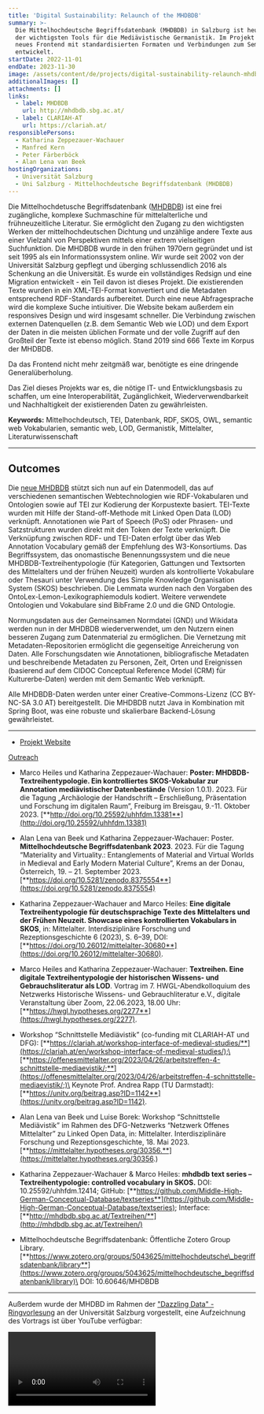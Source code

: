 ```yaml
---
title: 'Digital Sustainability: Relaunch of the MHDBDB'
summary: >-
  Die Mittelhochdeutsche Begriffsdatenbank (MHDBDB) in Salzburg ist heute eines
  der wichtigsten Tools für die Mediävistische Germanistik. Im Projekt wurde ein
  neues Frontend mit standardisierten Formaten und Verbindungen zum Semantic Web
  entwickelt.
startDate: 2022-11-01
endDate: 2023-11-30
image: /assets/content/de/projects/digital-sustainability-relaunch-mhdbdb/image.png
additionalImages: []
attachments: []
links:
  - label: MHDBDB
    url: http://mhdbdb.sbg.ac.at/
  - label: CLARIAH-AT
    url: https://clariah.at/
responsiblePersons:
  - Katharina Zeppezauer-Wachauer
  - Manfred Kern
  - Peter Färberböck
  - Alan Lena van Beek
hostingOrganizations:
  - Universität Salzburg
  - Uni Salzburg - Mittelhochdeutsche Begriffsdatenbank (MHDBDB)
---
```

Die Mittelhochdetusche Begriffsdatenbank ([MHDBDB](https://mhdbdb.sbg.ac.at/)) ist eine frei zugängliche, komplexe Suchmaschine für mittelalterliche und frühneuzeitliche Literatur. Sie ermöglicht den Zugang zu den wichtigsten Werken der mittelhochdeutschen Dichtung und unzählige andere Texte aus einer Vielzahl von Perspektiven mittels einer extrem vielseitigen Suchfunktion. Die MHDBDB wurde in den frühen 1970ern gegründet und ist seit 1995 als ein Informationssystem online. Wir wurde seit 2002 von der Universität Salzburg gepflegt und überging schlussendlich 2016 als Schenkung an die Universität. Es wurde ein vollständiges Redsign und eine Migration entwickelt - ein Teil davon ist dieses Projekt. Die existierenden Texte wurden in ein XML-TEI-Format konvertiert und die Metadaten entsprechend RDF-Standards aufbereitet. Durch eine neue Abfragesprache wird die komplexe Suche intiuitiver. Die Website bekam außerdem ein responsives Design und wird insgesamt schneller. Die Verbindung zwischen externen Datenquellen (z.B. dem Semantic Web wie LOD) und dem Export der Daten in die meisten üblichen Formate und der volle Zugriff auf den Großteil der Texte ist ebenso möglich. Stand 2019 sind 666 Texte im Korpus der MHDBDB.

Da das Frontend nicht mehr zeitgmäß war, benötigte es eine dringende Generalüberholung.&#x20;

Das Ziel dieses Projekts war es, die nötige IT- und Entwicklungsbasis zu schaffen, um eine Interoperabilität, Zugänglichkeit, Wiederverwendbarkeit und Nachhaltigkeit der existierenden Daten zu gewährleisten.

**Keywords:** Mittelhochdeutsch, TEI, Datenbank, RDF, SKOS, OWL, semantic web Vokabularien, semantic web, LOD, Germanistik, Mittelalter, Literaturwissenschaft

---

## Outcomes

Die [neue MHDBDB](https://mhdbdb.sbg.ac.at/#/) stützt sich nun auf ein Datenmodell, das auf verschiedenen semantischen Webtechnologien wie RDF-Vokabularen und Ontologien sowie auf TEI zur Kodierung der Korpustexte basiert. TEI-Texte wurden mit Hilfe der Stand-off-Methode mit Linked Open Data (LOD) verknüpft. Annotationen wie Part of Speech (PoS) oder Phrasen- und Satzstrukturen wurden direkt mit den Token der Texte verknüpft. Die Verknüpfung zwischen RDF- und TEI-Daten erfolgt über das Web Annotation Vocabulary gemäß der Empfehlung des W3-Konsortiums. Das Begriffssystem, das onomastische Benennungssystem und die neue MHDBDB-Textreihentypologie (für Kategorien, Gattungen und Textsorten des Mittelalters und der frühen Neuzeit) wurden als kontrollierte Vokabulare oder Thesauri unter Verwendung des Simple Knowledge Organisation System (SKOS) beschrieben. Die Lemmata wurden nach den Vorgaben des OntoLex-Lemon-Lexikographiemoduls kodiert. Weitere verwendete Ontologien und Vokabulare sind BibFrame 2.0 und die GND Ontologie.

Normungsdaten aus der Gemeinsamen Normdatei (GND) und Wikidata werden nun in der MHDBDB wiederverwendet, um den Nutzern einen besseren Zugang zum Datenmaterial zu ermöglichen. Die Vernetzung mit Metadaten-Repositorien ermöglicht die gegenseitige Anreicherung von Daten. Alle Forschungsdaten wie Annotationen, bibliografische Metadaten und beschreibende Metadaten zu Personen, Zeit, Orten und Ereignissen (basierend auf dem CIDOC Conceptual Reference Model (CRM) für Kulturerbe-Daten) werden mit dem Semantic Web verknüpft.

Alle MHDBDB-Daten werden unter einer Creative-Commons-Lizenz (CC BY-NC-SA 3.0 AT) bereitgestellt. Die MHDBDB nutzt Java in Kombination mit Spring Boot, was eine robuste und skalierbare Backend-Lösung gewährleistet.

---

* [Projekt Website](https://www.marketext.at/Textreihentypologie/)

<ImageLink href="https://www.marketext.at/Textreihentypologie/" src="/assets/content/de/projects/digital-sustainability-relaunch-mhdbdb/mhdbd-textreihentypologie-website-1024x739.dp-aefh-ce-z23-dt-oy.webp" text="Link zur Website Textreihentypologie MHDBD">

</ImageLink>

[Outreach](https://www.marketext.at/Textreihentypologie/)

* Marco Heiles und Katharina Zeppezauer-Wachauer: **Poster: MHDBDB-Textreihentypologie. Ein kontrolliertes SKOS-Vokabular zur Annotation mediävistischer Datenbestände** (Version 1.0.1). 2023. Für die Tagung „Archäologie der Handschrift – Erschließung, Präsentation und Forschung im digitalen Raum”, Freiburg im Breisgau, 9.-11. Oktober 2023. [**http://doi.org/10.25592/uhhfdm.13381**](http://doi.org/10.25592/uhhfdm.13381)

- Alan Lena van Beek und Katharina Zeppezauer-Wachauer: Poster. **Mittelhochdeutsche Begriffsdatenbank 2023**. 2023. Für die Tagung “Materiality and Virtuality.: Entanglements of Material and Virtual Worlds in Medieval and Early Modern Material Culture”, Krems an der Donau, Österreich, 19. – 21. September 2023. [**https://doi.org/10.5281/zenodo.8375554**](https://doi.org/10.5281/zenodo.8375554)



* Katharina Zeppezauer-Wachauer and Marco Heiles: **Eine digitale Textreihentypologie für deutschsprachige Texte des Mittelalters und der Frühen Neuzeit. Showcase eines kontrollierten Vokabulars in SKOS**, in: Mittelalter. Interdisziplinäre Forschung und Rezeptionsgeschichte 6 (2023), S. 6–39, DOI: [**https://doi.org/10.26012/mittelalter-30680**](https://doi.org/10.26012/mittelalter-30680).



* Marco Heiles and Katharina Zeppezauer-Wachauer: **Textreihen. Eine digitale Textreihentypologie der historischen Wissens- und Gebrauchsliteratur als LOD**. Vortrag im 7. HWGL-Abendkolloquium des Netzwerks Historische Wissens- und Gebrauchliteratur e.V., digitale Veranstaltung über Zoom, 22.06.2023, 18.00 Uhr: [**https://hwgl.hypotheses.org/2277**](https://hwgl.hypotheses.org/2277).



* Workshop “Schnittstelle Mediävistik” (co-funding mit CLARIAH-AT und DFG): [**https://clariah.at/workshop-interface-of-medieval-studies/**](https://clariah.at/en/workshop-interface-of-medieval-studies/);\
  [**https://offenesmittelalter.org/2023/04/26/arbeitstreffen-4-schnittstelle-mediaevistik/;**](https://offenesmittelalter.org/2023/04/26/arbeitstreffen-4-schnittstelle-mediaevistik/;)\
  Keynote Prof. Andrea Rapp (TU Darmstadt): [**https://unitv.org/beitrag.asp?ID=1142**](https://unitv.org/beitrag.asp?ID=1142).



* Alan Lena van Beek und Luise Borek: Workshop “Schnittstelle Mediävistik” im Rahmen des DFG-Netzwerks “Netzwerk Offenes Mittelalter” zu Linked Open Data, in: Mittelalter. Interdisziplinäre Forschung und Rezeptionsgeschichte, 18. Mai 2023. [**https://mittelalter.hypotheses.org/30356.**](https://mittelalter.hypotheses.org/30356.)

- Katharina Zeppezauer-Wachauer & Marco Heiles: **mhdbdb text series – Textreihentypologie: controlled vocabulary in SKOS.** DOI: 10.25592/uhhfdm.12414; GitHub: [**https://github.com/Middle-High-German-Conceptual-Database/textseries**](https://github.com/Middle-High-German-Conceptual-Database/textseries); Interface: [**http://mhdbdb.sbg.ac.at/Textreihen/**](http://mhdbdb.sbg.ac.at/Textreihen/)

* Mittelhochdeutsche Begriffsdatenbank: Öffentliche Zotero Group Library. [**https://www.zotero.org/groups/5043625/mittelhochdeutsche\_begriffsdatenbank/library**](https://www.zotero.org/groups/5043625/mittelhochdeutsche_begriffsdatenbank/library)\
  DOI: 10.60646/MHDBDB  

---

Außerdem wurde der MHDBD im Rahmen der ["Dazzling Data" - Ringvorlesung](events/dazzling-data-lectureseries-izmf-23-24/) an der Universität Salzburg vorgestellt, eine Aufzeichnung des Vortrags ist über YouTube verfügbar:

<Video provider="youtube" id="fKQ78XS5ixo" />

<LinkButton label="weitere CLARIAH-AT Projekte" href="/project-funding" />

<LinkButton label="alle DHA Projekte" href="/projects" />

